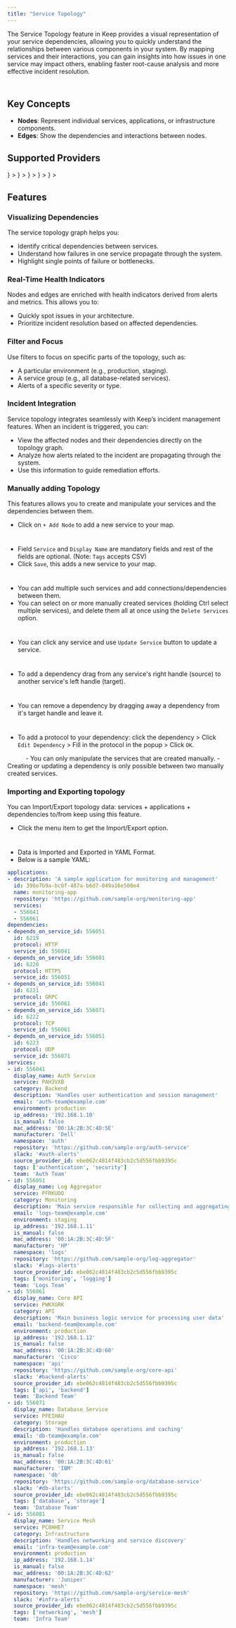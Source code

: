 ```yaml
---
title: "Service Topology"
---
```


The Service Topology feature in Keep provides a visual representation of your service dependencies, allowing you to quickly understand the relationships between various components in your system. By mapping services and their interactions, you can gain insights into how issues in one service may impact others, enabling faster root-cause analysis and more effective incident resolution.

<Frame width="100" height="200">
  <img height="10" src="/images/servicetopology.png" />
</Frame>

## Key Concepts

- **Nodes**: Represent individual services, applications, or infrastructure components.
- **Edges**: Show the dependencies and interactions between nodes.

## Supported Providers

<CardGroup cols={3}>
  <Card
    title="Datadog"
    href="/providers/documentation/datadog-provider"
    icon={
      <img src="https://img.logo.dev/datadoghq.com?token=pk_dfXfZBoKQMGDTIgqu7LvYg" />
    }
  ></Card>
  <Card
    title="Pagerduty"
    href="/providers/documentation/pagerduty-provider"
    icon={
      <img src="https://img.logo.dev/pagerduty.com?token=pk_dfXfZBoKQMGDTIgqu7LvYg" />
    }
  ></Card>
  <Card
    title="ArgoCD"
    href="/providers/documentation/argocd-provider"
    icon={
      <img src="https://img.logo.dev/argoproj.github.io?token=pk_dfXfZBoKQMGDTIgqu7LvYg" />
    }
  ></Card>
  <Card
    title="Cilium"
    href="/providers/documentation/cilium-provider"
    icon={
      <img src="https://img.logo.dev/cilium.io?token=pk_dfXfZBoKQMGDTIgqu7LvYg" />
    }
  ></Card>
  <Card
    title="Service Now"
    href="/providers/documentation/service-now-provider"
    icon={
      <img src="https://img.logo.dev/servicenow.com?token=pk_dfXfZBoKQMGDTIgqu7LvYg" />
    }
  ></Card>
</CardGroup>

## Features

### Visualizing Dependencies

The service topology graph helps you:

- Identify critical dependencies between services.
- Understand how failures in one service propagate through the system.
- Highlight single points of failure or bottlenecks.

### Real-Time Health Indicators

Nodes and edges are enriched with health indicators derived from alerts and metrics. This allows you to:

- Quickly spot issues in your architecture.
- Prioritize incident resolution based on affected dependencies.

### Filter and Focus

Use filters to focus on specific parts of the topology, such as:

- A particular environment (e.g., production, staging).
- A service group (e.g., all database-related services).
- Alerts of a specific severity or type.

### Incident Integration

Service topology integrates seamlessly with Keep’s incident management features. When an incident is triggered, you can:

- View the affected nodes and their dependencies directly on the topology graph.
- Analyze how alerts related to the incident are propagating through the system.
- Use this information to guide remediation efforts.


### Manually adding Topology

This features allows you to create and manipulate your services and the dependencies between them.

- Click on `+ Add Node` to add a new service to your map.
<Frame width="100" height="200">
  <img height="10" src="/images/topology/topology_add_node.png" />
</Frame>

- Field `Service` and `Display Name` are mandatory fields and rest of the fields are optional. (Note: `Tags` accepts CSV)
- Click `Save`, this adds a new service to your map.
<Frame width="100" height="200">
  <img height="10" src="/images/topology/topology_sidebar_add.png" />
</Frame>

- You can add multiple such services and add connections/dependencies between them.
- You can select on or more manually created services (holding Ctrl select multiple services), and delete them all at once using the `Delete Services` option.
<Frame width="100" height="200">
  <img height="10" src="/images/topology/topology_delete_services.png" />
</Frame>

- You can click any service and use `Update Service` button to update a service.
<Frame width="100" height="200">
  <img height="10" src="/images/topology/topology_update_service.png" />
</Frame>

- To add a dependency drag from any service's right handle (source) to another service's left handle (target).
<Frame width="100" height="200">
  <img height="10" src="/images/topology/topology_add_connection.png" />
</Frame>

- You can remove a dependency by dragging away a dependency from it's target handle and leave it.
<Frame width="100" height="200">
  <img height="10" src="/images/topology/topology_delete_dependency.png" />
</Frame>

- To add a protocol to your dependency: click the dependency > Click `Edit Dependency` > Fill in the protocol in the popup > Click `OK`.
<Frame width="100" height="200">
  <img height="10" src="/images/topology/topology_edit_dependency.png" />
</Frame>
<Frame width="100" height="200">
  <img height="10" src="/images/topology/topology_add_protocol.png" />
</Frame>
<Frame width="100" height="200">
  <img height="10" src="/images/topology/topology_protocol_added.png" />
</Frame>

<Note>
- You can only manipulate the services that are created manually.
- Creating or updating a dependency is only possible between two manually created services.
</Note>


### Importing and Exporting topology

You can Import/Export topology data: services + applications + dependencies to/from keep using this feature.

- Click the menu item to get the Import/Export option.
<Frame width="100" height="200">
  <img height="10" src="/images/topology/topology_import_export.png" />
</Frame>

- Data is Imported and Exported in YAML Format.
- Below is a sample YAML:
```yaml
applications:
- description: 'A sample application for monitoring and management'
  id: 398e7b9a-bc0f-487a-b6d7-049a16e500e4
  name: monitoring-app
  repository: 'https://github.com/sample-org/monitoring-app'
  services:
  - 556041
  - 556061
dependencies:
- depends_on_service_id: 556051
  id: 6219
  protocol: HTTP
  service_id: 556041
- depends_on_service_id: 556081
  id: 6220
  protocol: HTTPS
  service_id: 556051
- depends_on_service_id: 556041
  id: 6221
  protocol: GRPC
  service_id: 556061
- depends_on_service_id: 556071
  id: 6222
  protocol: TCP
  service_id: 556061
- depends_on_service_id: 556051
  id: 6223
  protocol: UDP
  service_id: 556071
services:
- id: 556041
  display_name: Auth Service
  service: PAH3VXB
  category: Backend
  description: 'Handles user authentication and session management'
  email: 'auth-team@example.com'
  environment: production
  ip_address: '192.168.1.10'
  is_manual: false
  mac_address: '00:1A:2B:3C:4D:5E'
  manufacturer: 'Dell'
  namespace: 'auth'
  repository: 'https://github.com/sample-org/auth-service'
  slack: '#auth-alerts'
  source_provider_id: ebe062c4814f483cb2c5d556fbb9395c
  tags: ['authentication', 'security']
  team: 'Auth Team'
- id: 556051
  display_name: Log Aggregator
  service: PFRKUOO
  category: Monitoring
  description: 'Main service responsible for collecting and aggregating logs'
  email: 'logs-team@example.com'
  environment: staging
  ip_address: '192.168.1.11'
  is_manual: false
  mac_address: '00:1A:2B:3C:4D:5F'
  manufacturer: 'HP'
  namespace: 'logs'
  repository: 'https://github.com/sample-org/log-aggregator'
  slack: '#logs-alerts'
  source_provider_id: ebe062c4814f483cb2c5d556fbb9395c
  tags: ['monitoring', 'logging']
  team: 'Logs Team'
- id: 556061
  display_name: Core API
  service: PWKXGRK
  category: API
  description: 'Main business logic service for processing user data'
  email: 'backend-team@example.com'
  environment: production
  ip_address: '192.168.1.12'
  is_manual: false
  mac_address: '00:1A:2B:3C:4D:60'
  manufacturer: 'Cisco'
  namespace: 'api'
  repository: 'https://github.com/sample-org/core-api'
  slack: '#backend-alerts'
  source_provider_id: ebe062c4814f483cb2c5d556fbb9395c
  tags: ['api', 'backend']
  team: 'Backend Team'
- id: 556071
  display_name: Database Service
  service: PFEIHAU
  category: Storage
  description: 'Handles database operations and caching'
  email: 'db-team@example.com'
  environment: production
  ip_address: '192.168.1.13'
  is_manual: false
  mac_address: '00:1A:2B:3C:4D:61'
  manufacturer: 'IBM'
  namespace: 'db'
  repository: 'https://github.com/sample-org/database-service'
  slack: '#db-alerts'
  source_provider_id: ebe062c4814f483cb2c5d556fbb9395c
  tags: ['database', 'storage']
  team: 'Database Team'
- id: 556081
  display_name: Service Mesh
  service: PC8HHE7
  category: Infrastructure
  description: 'Handles networking and service discovery'
  email: 'infra-team@example.com'
  environment: production
  ip_address: '192.168.1.14'
  is_manual: false
  mac_address: '00:1A:2B:3C:4D:62'
  manufacturer: 'Juniper'
  namespace: 'mesh'
  repository: 'https://github.com/sample-org/service-mesh'
  slack: '#infra-alerts'
  source_provider_id: ebe062c4814f483cb2c5d556fbb9395c
  tags: ['networking', 'mesh']
  team: 'Infra Team'
```